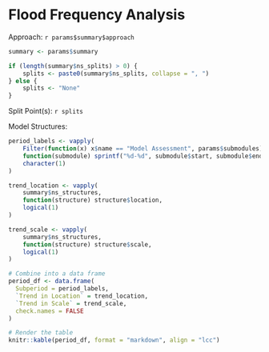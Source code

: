 # Flood Frequency Analysis

Approach: `r params$summary$approach`

```r
summary <- params$summary

if (length(summary$ns_splits) > 0) {
	splits <- paste0(summary$ns_splits, collapse = ", ")
} else {
	splits <- "None"
}
```

Split Point(s): `r splits`

Model Structures:

```r
period_labels <- vapply(
	Filter(function(x) x$name == "Model Assessment", params$submodules), 
	function(submodule) sprintf("%d-%d", submodule$start, submodule$end), 
	character(1)
)

trend_location <- vapply(
	summary$ns_structures,
	function(structure) structure$location, 
	logical(1)
)

trend_scale <- vapply(
	summary$ns_structures,
	function(structure) structure$scale,
	logical(1)
)

# Combine into a data frame
period_df <- data.frame(
  Subperiod = period_labels,
  `Trend in Location` = trend_location,
  `Trend in Scale` = trend_scale,
  check.names = FALSE
)

# Render the table
knitr::kable(period_df, format = "markdown", align = "lcc")
```


